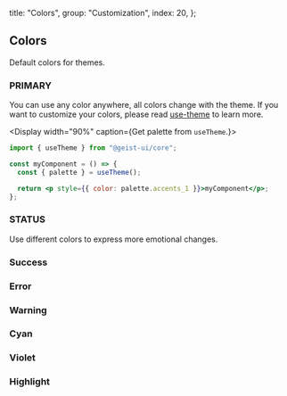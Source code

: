 
  title: "Colors",
  group: "Customization",
  index: 20,
};

## Colors

Default colors for themes.

### PRIMARY

You can use any color anywhere, all colors change with the theme.
If you want to customize your colors, please read [use-theme](/en-us/hooks/use-theme) to learn more.

<Display width="90%" caption={<span>Get palette from <Code>useTheme</Code>.</span>}>

```jsx
import { useTheme } from "@geist-ui/core";

const myComponent = () => {
  const { palette } = useTheme();

  return <p style={{ color: palette.accents_1 }}>myComponent</p>;
};
```

</Display>
<Colors type="normal" />

### STATUS

Use different colors to express more emotional changes.

### Success

<Colors type="success" />

### Error

<Colors type="error" />

### Warning

<Colors type="warning" />

### Cyan

<Colors type="cyan" />

### Violet

<Colors type="violet" />

### Highlight

<Colors type="highlight" />

